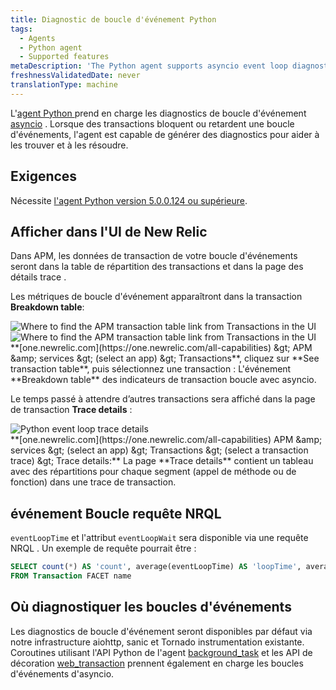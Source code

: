 ```yaml
---
title: Diagnostic de boucle d'événement Python
tags:
  - Agents
  - Python agent
  - Supported features
metaDescription: 'The Python agent supports asyncio event loop diagnostics, giving you insight into transactions delaying or blocking the completion of event loops.'
freshnessValidatedDate: never
translationType: machine
---
```


L&apos;[agent Python ](/docs/agents/python-agent/getting-started/introduction-new-relic-python)prend en charge les diagnostics de boucle d&apos;événement [asyncio](https://docs.python.org/3/library/asyncio.html) . Lorsque des transactions bloquent ou retardent une boucle d&apos;événements, l&apos;agent est capable de générer des diagnostics pour aider à les trouver et à les résoudre.

## Exigences

Nécessite [l&apos;agent Python version 5.0.0.124 ou supérieure](/docs/release-notes/agent-release-notes/python-release-notes).

## Afficher dans l&apos;UI de New Relic

Dans APM, les données de transaction de votre boucle d&apos;événements seront dans la table de répartition des transactions et dans la page des détails trace .

Les métriques de boucle d&apos;événement apparaîtront dans la transaction <DNT>**Breakdown table**</DNT>:

<img title="Find APM transaction table" alt="Where to find the APM transaction table link from Transactions in the UI" src="/images/apm_screenshot-full_find-apm-transaction-table.webp" />

<img title="Find APM transaction table" alt="Where to find the APM transaction table link from Transactions in the UI" src="/images/apm_screenshot-crop_transaction-table-breakdown.webp" />

<figcaption>
  <DNT>**[one.newrelic.com](https://one.newrelic.com/all-capabilities) &amp;gt; APM &amp;amp; services &amp;gt; (select an app) &amp;gt; Transactions**</DNT>, cliquez sur <DNT>**See transaction table**</DNT>, puis sélectionnez une transaction : L&apos;événement <DNT>**Breakdown table**</DNT> des indicateurs de transaction boucle avec asyncio.
</figcaption>

Le temps passé à attendre d’autres transactions sera affiché dans la page de transaction <DNT>**Trace details**</DNT> :

<img title="python-event-loop-trace-details.png" alt="Python event loop trace details" src="/images/apm_screenshot-crop_transaction-breakdown-page.webp" />

<figcaption>
  <DNT>**[one.newrelic.com](https://one.newrelic.com/all-capabilities) APM &amp;amp; services &amp;gt; (select an app) &amp;gt; Transactions &amp;gt; (select a transaction trace) &amp;gt; Trace details:**</DNT> La page <DNT>**Trace details**</DNT> contient un tableau avec des répartitions pour chaque segment (appel de méthode ou de fonction) dans une trace de transaction.
</figcaption>

## événement Boucle requête NRQL

`eventLoopTime` et l&apos;attribut `eventLoopWait` sera disponible via une requête NRQL . Un exemple de requête pourrait être :

```sql
SELECT count(*) AS 'count', average(eventLoopTime) AS 'loopTime', average(eventLoopWait) AS 'loopWait' 
FROM Transaction FACET name
```

## Où diagnostiquer les boucles d&apos;événements

Les diagnostics de boucle d&apos;événement seront disponibles par défaut via notre infrastructure aiohttp, sanic et Tornado instrumentation existante. Coroutines utilisant l&apos;API Python de l&apos;agent [background\_task](/docs/agents/python-agent/python-agent-api/background_task) et les API de décoration [web\_transaction](/docs/agents/python-agent/python-agent-api/webtransaction) prennent également en charge les boucles d&apos;événements d&apos;asyncio.